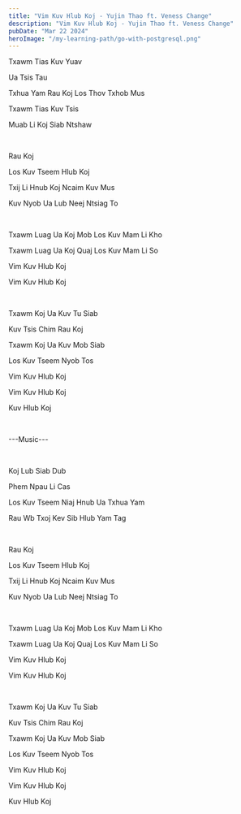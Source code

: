 ```yaml
---
title: "Vim Kuv Hlub Koj - Yujin Thao ft. Veness Change"
description: "Vim Kuv Hlub Koj - Yujin Thao ft. Veness Change"
pubDate: "Mar 22 2024"
heroImage: "/my-learning-path/go-with-postgresql.png"
---
```


Txawm Tias Kuv Yuav

Ua Tsis Tau

Txhua Yam Rau Koj Los Thov Txhob Mus

Txawm Tias Kuv Tsis

Muab Li Koj Siab Ntshaw

<br />

Rau Koj

Los Kuv Tseem Hlub Koj

Txij Li Hnub Koj Ncaim Kuv Mus

Kuv Nyob Ua Lub Neej Ntsiag To

<br />

Txawm Luag Ua Koj Mob Los Kuv Mam Li Kho

Txawm Luag Ua Koj Quaj Los Kuv Mam Li So

Vim Kuv Hlub Koj

Vim Kuv Hlub Koj

<br />

Txawm Koj Ua Kuv Tu Siab

Kuv Tsis Chim Rau Koj

Txawm Koj Ua Kuv Mob Siab

Los Kuv Tseem Nyob Tos

Vim Kuv Hlub Koj

Vim Kuv Hlub Koj

Kuv Hlub Koj

<br />

---Music---

<br />

Koj Lub Siab Dub

Phem Npau Li Cas

Los Kuv Tseem Niaj Hnub Ua Txhua Yam

Rau Wb Txoj Kev Sib Hlub Yam Tag

<br />

Rau Koj

Los Kuv Tseem Hlub Koj

Txij Li Hnub Koj Ncaim Kuv Mus

Kuv Nyob Ua Lub Neej Ntsiag To

<br />

Txawm Luag Ua Koj Mob Los Kuv Mam Li Kho

Txawm Luag Ua Koj Quaj Los Kuv Mam Li So

Vim Kuv Hlub Koj

Vim Kuv Hlub Koj

<br />

Txawm Koj Ua Kuv Tu Siab

Kuv Tsis Chim Rau Koj

Txawm Koj Ua Kuv Mob Siab

Los Kuv Tseem Nyob Tos

Vim Kuv Hlub Koj

Vim Kuv Hlub Koj

Kuv Hlub Koj
